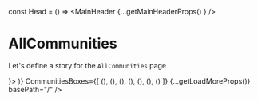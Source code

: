 
const Head = () => <MainHeader {...getMainHeaderProps() } />

<Meta title="Pages|AllCommunities" component={AllCommunities}/>


# AllCommunities
Let's define a story for the `AllCommunities` page

<Preview>
  <Story name="AllCommunities page">
    <WithSidebar 
      HeaderBox={Head}
      SidebarBox={<Sidebar {...getSidebarProps()}/>}>
        <AllCommunities 
        Header={(<Header name="All Communities" />)}
        CommunitiesBoxes={[
            (<Community {...CommunityPreviewProps()} />),
            (<Community {...CommunityPreviewProps()} />),
            (<Community {...CommunityPreviewProps()} />),
            (<Community {...CommunityPreviewProps()} />),
            (<Community {...CommunityPreviewProps()} />),
            (<Community {...CommunityPreviewProps()} />),
            (<Community {...CommunityPreviewProps()} />)
        ]}
        {...getLoadMoreProps()}
        basePath="/"
        />
    </WithSidebar>
  </Story>
</Preview>


